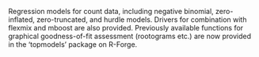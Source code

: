 Regression models for count data, including negative binomial, zero-inflated, zero-truncated,
and hurdle models. Drivers for combination with flexmix and mboost are also provided.
Previously available functions for graphical goodness-of-fit assessment (rootograms etc.)
are now provided in the 'topmodels' package on R-Forge.
